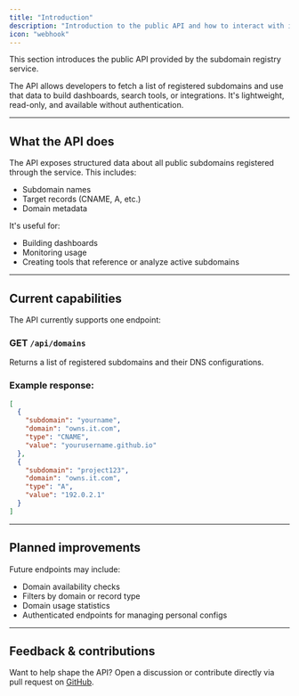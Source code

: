 ```yaml
---
title: "Introduction"
description: "Introduction to the public API and how to interact with it."
icon: "webhook"
---
```


This section introduces the public API provided by the subdomain registry service.

The API allows developers to fetch a list of registered subdomains and use that data to build dashboards, search tools, or integrations. It's lightweight, read-only, and available without authentication.

---

## What the API does

The API exposes structured data about all public subdomains registered through the service. This includes:

- Subdomain names
- Target records (CNAME, A, etc.)
- Domain metadata

It's useful for:
- Building dashboards
- Monitoring usage
- Creating tools that reference or analyze active subdomains

---

## Current capabilities

The API currently supports one endpoint:

### GET `/api/domains`

Returns a list of registered subdomains and their DNS configurations.

### Example response:

```json
[
  {
    "subdomain": "yourname",
    "domain": "owns.it.com",
    "type": "CNAME",
    "value": "yourusername.github.io"
  },
  {
    "subdomain": "project123",
    "domain": "owns.it.com",
    "type": "A",
    "value": "192.0.2.1"
  }
]
```

---

## Planned improvements

Future endpoints may include:

- Domain availability checks
- Filters by domain or record type
- Domain usage statistics
- Authenticated endpoints for managing personal configs

---

## Feedback & contributions

Want to help shape the API? Open a discussion or contribute directly via pull request on [GitHub](https://github.com/yourorg/register).

